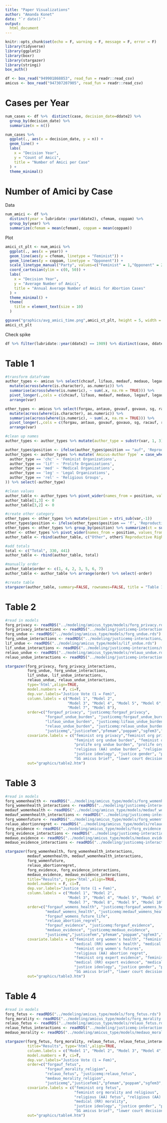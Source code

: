 ```yaml
---
title: "Paper Visualizations"
author: "Amanda Konet"
date: "`r date()`"
output:
  html_document
---
```


```r
knitr::opts_chunk$set(echo = F, warning = F, message = F, error = F)
library(tidyverse)
library(ggplot2)
library(boxr)
library(stargazer)
library(stringi)
box_auth()

df <- box_read("949901868853", read_fun = readr::read_csv)
amicus <- box_read("947307207905", read_fun = readr::read_csv)
```


# Cases per Year


```r
num_cases <- df %>%  distinct(case, decision_date=ddate2) %>% 
  group_by(decision_date) %>% 
  summarize(n = n())

num_cases %>% 
  ggplot(., aes(x = decision_date, y = n)) +
  geom_line() + 
  labs(
    x = "Decision Year",
    y = "Count of Amici",
    title = "Number of Amici per Case"
  ) +
  theme_minimal()
```


# Number of Amici by Case

Data

```r
num_amici <- df %>% 
  distinct(year = lubridate::year(ddate2), cfemam, coppam) %>% 
  group_by(year) %>% 
  summarize(cfemam = mean(cfemam), coppam = mean(coppam))
```

Plot

```r
amici_ct_plt <- num_amici %>% 
  ggplot(., aes(x = year)) +
  geom_line(aes(y = cfemam, linetype = "Feminist")) + 
  geom_line(aes(y = coppam, linetype = "Opponent")) + 
  scale_linetype_manual("Party", values=c("Feminist" = 1,"Opponent" = 2)) + 
  coord_cartesian(ylim = c(0, 50)) +
  labs(
    x = "Decision Year",
    y = "Average Number of Amici",
    title = "Annual Average Number of Amici for Abortion Cases"
  ) + 
  theme_minimal() +
  theme(
    title = element_text(size = 10)
  )

ggsave("graphics/avg_amici_time.png",amici_ct_plt, height = 5, width = 8)
amici_ct_plt
```
Check spike
```r
df %>% filter(lubridate::year(ddate2) == 1989) %>% distinct(case, ddate2, cfemam, coppam)
```


# Table 1

```r
#transform dataframe
author_types <- amicus %>% select(chcauf, lifauo, medauf, medauo, legauf, legauo, relauf, relauo) %>%
  mutate(across(where(is.character), as.numeric)) %>%
  summarise(across(where(is.numeric), ~ sum(.x, na.rm = TRUE))) %>%
  pivot_longer(.,cols = c(chcauf, lifauo, medauf, medauo, legauf, legauo, relauf, relauo), names_to = "var", values_to = "ct") %>%
  arrange(var)

other_types <- amicus %>% select(forgau, antauo, govauf, govauo, sg, racauf, racauo, mpeauf, mpeauo, lg_bauf, forgauf, aclauf, aclauo, sgauf, sgauo) %>%
  mutate(across(where(is.character), as.numeric)) %>%
  summarise(across(where(is.numeric), ~ sum(.x, na.rm = TRUE))) %>%
  pivot_longer(.,cols = c(forgau, antauo, govauf, govauo, sg, racauf, racauo, mpeauf, mpeauo, lg_bauf, forgauf, aclauf, aclauo, sgauf, sgauo), names_to = "var", values_to = "ct") %>%
  arrange(var)

#clean up names
author_types <- author_types %>% mutate(author_type = substr(var, 1, 3), position = substr(var, 4, 6)) %>% select(-var)

author_types$position <- ifelse(author_types$position == "auf", 'Reproductive Rights', 'Antiabortion')
author_types <- author_types %>% mutate(`Amicus-Author Type` = case_when(
  author_type == 'chc' ~ 'Feminist Organizations',
  author_type == 'lif' ~ 'Prolife Organizations',
  author_type == 'med' ~ 'Medical Organizations',
  author_type == 'leg' ~ 'Legal Organizations',
  author_type == 'rel' ~ 'Religious Groups',
)) %>% select(-author_type)

#clean values
author_table <- author_types %>% pivot_wider(names_from = position, values_from = ct)
author_table[1,3] <- 0
author_table[3,2] <- 0

#create other category
other_types <- other_types %>% mutate(position = stri_sub(var,-1))
other_types$position <- ifelse(other_types$position == 'f', 'Reproductive Rights', 'Antiabortion')
other_types <- other_types %>% group_by(position) %>% summarize(ct = sum(ct))
other <- other_types %>% pivot_wider(names_from = position, values_from = ct)
author_table <- rbind(author_table, c("Other", other$`Reproductive Rights`, other$`Antiabortion`))

#add totals
total <- c("Total", 330, 441)
author_table <- rbind(author_table, total)

#manually order
author_table$order <- c(1, 4, 2, 3, 5, 6, 7)
author_table <- author_table %>% arrange(order) %>% select(-order)

#create table
stargazer(author_table, summary=FALSE, rownames=FALSE, title = "Table 1.  Total Number of Amicus Briefs by Amicus-Author Type in the Supreme Court Abortion Cases", notes = c("a. The “Other” category contains various additional types of amici, including for organizations focused on racial justice and LGBTQ rights and from the U.S. Solicitor General.", "b. The separate amicus categories do not sum to the column totals because amicus briefs can be counted in more than one category."), header=FALSE, type = 'html', notes.align = 'l', out = "graphics/table1.htm")
```

# Table 2

```r
#read in models
forg_privacy <- readRDS("../modeling/amicus_type/models/forg_privacy.rds")
forg_privacy_interactions <- readRDS("../modeling/justicemq-interactions/models/forg_privacy_interactions.rds")
forg_undue <- readRDS("../modeling/amicus_type/models/forg_undue.rds")
forg_undue_interactions <- readRDS("../modeling/justicemq-interactions/models/forg_undue_interactions.rds")
lif_undue <- readRDS("../modeling/amicus_type/models/lif_undue.rds")
lif_undue_interactions <- readRDS("../modeling/justicemq-interactions/models/lif_undue_interactions.rds")
relauo_undue <- readRDS("../modeling/amicus_type/models/relauo_undue.rds")
relauo_undue_interactions <- readRDS("../modeling/justicemq-interactions/models/relauo_undue_interactions.rds")

stargazer(forg_privacy, forg_privacy_interactions,
          forg_undue, forg_undue_interactions,
          lif_undue, lif_undue_interactions,
          relauo_undue, relauo_undue_interactions,
          type='html',align=TRUE,
          model.numbers = F, ci=T,
          dep.var.labels="Justice Vote (1 = Fem)",
          column.labels = c("Model 1", "Model 2", 
                            "Model 3", "Model 4", "Model 5", "Model 6", 
                            "Model 7", "Model 8"),
          order=c("forgauf_privacy", "justicemq:forgauf_privacy",
                  "forgauf_undue_burden", "justicemq:forgauf_undue_burden",
                  "lifauo_undue_burden", "justicemq:lifauo_undue_burden",
                  "relauo_undue_burden", "justicemq:relauo_undue_burden",
                  "justicemq","justicefem","pfemam","poppam","sgfem3","lcdisdirfem"),
          covariate.labels = c("feminist org privacy","feminist org privacy X justice ideology",
                               "feminist org undue burden", "feminist org undue burden x justice ideology",
                               "prolife org undue burden", "prolife org undue burden x justice ideology",
                               "religious (AA) undue burden", "religious (AA) undue burden X justice ideology",
                               "justice ideology", "justice gender", "proportion RR", "proportion AA",
                               "SG amicus brief", "lower court decision"),
          out="graphics/table2.htm")
```

# Table 3

```r
#read in models
forg_womenhealth <- readRDS("../modeling/amicus_type/models/forg_womenhealth.rds")
forg_womenhealth_interactions <- readRDS("../modeling/justicemq-interactions/models/forg_womenshealth_interactions.rds")
medauf_womenhealth <- readRDS("../modeling/amicus_type/models/medauf_womenhealth.rds")
medauf_womenhealth_interactions <- readRDS("../modeling/justicemq-interactions/models/medauf_womenshealth_interactions.rds")
forg_womenfuture <- readRDS("../modeling/amicus_type/models/forg_womenfuture.rds")
relauo_abortionregret <- readRDS("../modeling/amicus_type/models/relauo_abortionregret.rds")
forg_evidence <- readRDS("../modeling/amicus_type/models/forg_evidence.rds")
forg_evidence_interactions <- readRDS("../modeling/justicemq-interactions/models/forg_evidence_interactions.rds")
medauo_evidence <- readRDS("../modeling/amicus_type/models/medauo_evidence.rds")
medauo_evidence_interactions <- readRDS("../modeling/justicemq-interactions/models/medauo_evidence_interactions.rds")

stargazer(forg_womenhealth, forg_womenhealth_interactions, 
          medauf_womenhealth, medauf_womenhealth_interactions,
          forg_womenfuture,
          relauo_abortionregret,
          forg_evidence, forg_evidence_interactions,
          medauo_evidence, medauo_evidence_interactions,
          title="Results", type='html',align=TRUE,
          model.numbers = F, ci=T,
          dep.var.labels="Justice Vote (1 = Fem)",
          column.labels = c("Model 1", "Model 2", 
                            "Model 3", "Model 4", "Model 5", "Model 6", 
                            "Model 7", "Model 8", "Model 9", "Model 10"),
          order=c("forgauf_womens_health", "justicemq:forgauf_womens_health",
                  "medauf_womens_health", "justicemq:medauf_womens_health",
                  "forgauf_womens_future_life",
                  "relauo_abortion_regret",
                  "forgauf_evidence", "justicemq:forgauf_evidence",
                  "medauo_evidence", "justicemq:medauo_evidence",
                  "justicemq","justicefem","pfemam","poppam","sgfem3","lcdisdirfem"),
          covariate.labels = c("feminist org women's health", "feminist org women's health X justice ideology",
                               "medical (RR) women's health", "medical (RR) women's health x justice ideology",
                               "feminist org women's futures",
                               "religious (AA) abortion regret", 
                               "feminist org expert evidence", "feminist org expert evidence X justice ideology",
                               "medical (RR) expert evidence", "medical (RR) expert evidence X justice ideology",
                               "justice ideology", "justice gender", "proportion RR", "proportion AA",
                               "SG amicus brief", "lower court decision"),
          out="graphics/table3.htm")
```

# Table 4

```r
#read in models
forg_fetus <- readRDS("../modeling/amicus_type/models/forg_fetus.rds")
forg_morality <- readRDS("../modeling/amicus_type/models/forg_morality.rds")
relauo_fetus <- readRDS("../modeling/amicus_type/models/relauo_fetus.rds")
relauo_fetus_interactions <- readRDS("../modeling/justicemq-interactions/models/relauo_fetus_interactions.rds")
medauo_morality <- readRDS("../modeling/amicus_type/models/medauo_morality.rds")

stargazer(forg_fetus, forg_morality, relauo_fetus, relauo_fetus_interactions, medauo_morality,
          title="Results", type='html',align=TRUE,
          column.labels = c("Model 1", "Model 2", "Model 3", "Model 4", "Model 5"),
          model.numbers = F, ci=T,
          dep.var.labels="Justice Vote (1 = Fem)",
          order=c("forgauf_fetus",
                  "forgauf_morality_religion",
                  "relauo_fetus", "justicemq:relauo_fetus",
                  "medauo_morality_religion",
                  "justicemq","justicefem1","pfemam","poppam","sgfem3","lcdisdirfem1"),
          covariate.labels = c("feminist org fetus",
                               "feminist org morality and religious",
                               "religious (AA) fetus", "religious (AA) fetus X justice ideology",
                               "medical (RR) morality",
                               "justice ideology", "justice gender", "proportion RR", "proportion AA",
                               "SG amicus brief", "lower court decision"),
          out="graphics/table4.htm")
```


